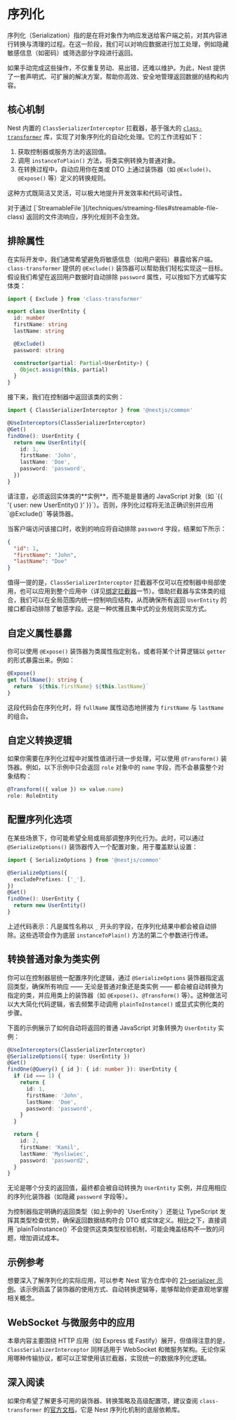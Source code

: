 # 序列化

序列化（Serialization）指的是在将对象作为响应发送给客户端之前，对其内容进行转换与清理的过程。在这一阶段，我们可以对响应数据进行加工处理，例如隐藏敏感信息（如密码）或筛选部分字段进行返回。

如果手动完成这些操作，不仅重复劳动、易出错，还难以维护。为此，Nest 提供了一套声明式、可扩展的解决方案，帮助你高效、安全地管理返回数据的结构和内容。

## 核心机制

Nest 内置的 `ClassSerializerInterceptor` 拦截器，基于强大的 [`class-transformer`](https://github.com/typestack/class-transformer) 库，实现了对象序列化的自动化处理。它的工作流程如下：

1. 获取控制器或服务方法的返回值。
2. 调用 `instanceToPlain()` 方法，将类实例转换为普通对象。
3. 在转换过程中，自动应用你在类或 DTO 上通过装饰器（如 `@Exclude()`、`@Expose()` 等）定义的转换规则。

这种方式既简洁又灵活，可以极大地提升开发效率和代码可读性。

<CalloutInfo type="warning">
  对于通过 [`StreamableFile`](/techniques/streaming-files#streamable-file-class)
  返回的文件流响应，序列化规则不会生效。
</CalloutInfo>

## 排除属性

在实际开发中，我们通常希望避免将敏感信息（如用户密码）暴露给客户端。`class-transformer` 提供的 `@Exclude()` 装饰器可以帮助我们轻松实现这一目标。假设我们希望在返回用户数据时自动排除 `password` 属性，可以按如下方式编写实体类：

```ts
import { Exclude } from 'class-transformer'

export class UserEntity {
  id: number
  firstName: string
  lastName: string

  @Exclude()
  password: string

  constructor(partial: Partial<UserEntity>) {
    Object.assign(this, partial)
  }
}
```

接下来，我们在控制器中返回该类的实例：

```ts
import { ClassSerializerInterceptor } from '@nestjs/common'

@UseInterceptors(ClassSerializerInterceptor)
@Get()
findOne(): UserEntity {
  return new UserEntity({
    id: 1,
    firstName: 'John',
    lastName: 'Doe',
    password: 'password',
  })
}
```

<CalloutInfo type="warning">
请注意，必须返回实体类的**实例**，而不能是普通的 JavaScript 对象（如 `{{ '{ user: new UserEntity() }' }}`）。否则，序列化过程将无法正确识别并应用 `@Exclude()` 等装饰器。
</CalloutInfo>

当客户端访问该接口时，收到的响应将自动排除 `password` 字段，结果如下所示：

```json
{
  "id": 1,
  "firstName": "John",
  "lastName": "Doe"
}
```

值得一提的是，`ClassSerializerInterceptor` 拦截器不仅可以在控制器中局部使用，也可以应用到整个应用中（详见[绑定拦截器](/interceptors#绑定拦截器)一节）。借助拦截器与实体类的组合，我们可以在全局范围内统一控制响应结构，从而确保所有返回 `UserEntity` 的接口都自动排除了敏感字段。这是一种优雅且集中式的业务规则实现方式。

## 自定义属性暴露

你可以使用 `@Expose()` 装饰器为类属性指定别名，或者将某个计算逻辑以 `getter` 的形式暴露出来。例如：

```ts
@Expose()
get fullName(): string {
  return `${this.firstName} ${this.lastName}`
}
```

这段代码会在序列化时，将 `fullName` 属性动态地拼接为 `firstName` 与 `lastName` 的组合。

## 自定义转换逻辑

如果你需要在序列化过程中对属性值进行进一步处理，可以使用 `@Transform()` 装饰器。例如，以下示例中只会返回 `role` 对象中的 `name` 字段，而不会暴露整个对象结构：

```ts
@Transform(({ value }) => value.name)
role: RoleEntity
```

## 配置序列化选项

在某些场景下，你可能希望全局或局部调整序列化行为。此时，可以通过 `@SerializeOptions()` 装饰器传入一个配置对象，用于覆盖默认设置：

```ts
import { SerializeOptions } from '@nestjs/common'

@SerializeOptions({
  excludePrefixes: ['_'],
})
@Get()
findOne(): UserEntity {
  return new UserEntity()
}
```

上述代码表示：凡是属性名称以 `_` 开头的字段，在序列化结果中都会被自动排除。这些选项会作为底层 `instanceToPlain()` 方法的第二个参数进行传递。

## 转换普通对象为类实例

你可以在控制器层统一配置序列化逻辑，通过 `@SerializeOptions` 装饰器指定返回类型，确保所有响应 —— 无论是普通对象还是类实例 —— 都会被自动转换为指定的类，并应用类上的装饰器（如 `@Expose()`、`@Transform()` 等）。这种做法可以大大简化代码逻辑，省去频繁手动调用 `plainToInstance()` 或显式实例化类的步骤。

下面的示例展示了如何自动将返回的普通 JavaScript 对象转换为 `UserEntity` 实例：

```ts
@UseInterceptors(ClassSerializerInterceptor)
@SerializeOptions({ type: UserEntity })
@Get()
findOne(@Query() { id }: { id: number }): UserEntity {
  if (id === 1) {
    return {
      id: 1,
      firstName: 'John',
      lastName: 'Doe',
      password: 'password',
    }
  }

  return {
    id: 2,
    firstName: 'Kamil',
    lastName: 'Mysliwiec',
    password: 'password2',
  }
}
```

无论是哪个分支的返回值，最终都会被自动转换为 `UserEntity` 实例，并应用相应的序列化装饰器（如隐藏 `password` 字段等）。

<CalloutInfo>
  为控制器指定明确的返回类型（如上例中的 `UserEntity`）还能让 TypeScript
  发挥其类型检查优势，确保返回数据结构符合 DTO 或实体定义。相比之下，直接调用
  `plainToInstance()`
  不会提供这类类型校验机制，可能会掩盖结构不一致的问题，增加调试成本。
</CalloutInfo>

## 示例参考

想要深入了解序列化的实际应用，可以参考 Nest 官方仓库中的 [21-serializer 示例](https://github.com/nestjs/nest/tree/master/sample/21-serializer)。该示例涵盖了装饰器的使用方式、自动转换逻辑等，能够帮助你更直观地掌握相关概念。

## WebSocket 与微服务中的应用

本章内容主要围绕 HTTP 应用（如 Express 或 Fastify）展开，但值得注意的是，`ClassSerializerInterceptor` 同样适用于 WebSocket 和微服务架构。无论你采用哪种传输协议，都可以正常使用该拦截器，实现统一的数据序列化逻辑。

## 深入阅读

如果你希望了解更多可用的装饰器、转换策略及高级配置项，建议查阅 `class-transformer` 的[官方文档](https://github.com/typestack/class-transformer)，它是 Nest 序列化机制的底层依赖库。
